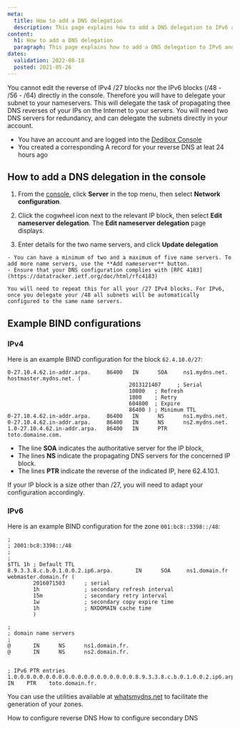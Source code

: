 ```yaml
---
meta:
  title: How to add a DNS delegation
  description: This page explains how to add a DNS delegation to IPv6 and IPv4
content:
  h1: How to add a DNS delegation
  paragraph: This page explains how to add a DNS delegation to IPv6 and IPv4
dates:
  validation: 2022-08-18
  posted: 2021-05-26
---
```


You cannot edit the reverse of IPv4 /27 blocks nor the IPv6 blocks (/48 - /56 - /64) directly in the console. Therefore you will have to delegate your subnet to your nameservers. This will delegate the task of propagating thee DNS reverses of your IPs on the Internet to your servers. You will need two DNS servers for redundancy, and can delegate the subnets directly in your account. 

<Message type="requirement">

  - You have an account and are logged into the [Dedibox Console](https://console.online.net) 
  - You created a corresponding A record for your reverse DNS at leat 24 hours ago

</Message>

## How to add a DNS delegation in the console

1. From the [console](https://console.online.net), click **Server** in the top menu, then select **Network configuration**.

  <Lightbox src="scaleway-dedibox-server-list.webp" alt="" />

2. Click the cogwheel icon next to the relevant IP block, then select **Edit nameserver delegation**. The **Edit nameserver delegation** page displays.

  <Lightbox src="scaleway-edit-delegation.webp" alt="" />

3. Enter details for the two name servers, and click **Update delegation**

  <Message type="tip">

    - You can have a minimum of two and a maximum of five name servers. To add more name servers, use the **Add nameserver** button.
    - Ensure that your DNS configuration complies with [RFC 4183](https://datatracker.ietf.org/doc/html/rfc4183)

  </Message>

    You will need to repeat this for all your /27 IPv4 blocks. For IPv6, once you delegate your /48 all subnets will be automatically configured to the same name servers.

## Example BIND configurations

### IPv4 

 Here is an example BIND configuration for the block `62.4.10.0/27`:

```
0-27.10.4.62.in-addr.arpa.     86400   IN      SOA     ns1.mydns.net. hostmaster.mydns.net. (
                                      2013121407     ; Serial
                                      10800   ; Refresh
                                      1800    ; Retry
                                      604800  ; Expire
                                      86400 ) ; Minimum TTL
0-27.10.4.62.in-addr.arpa.     86400   IN      NS      ns1.mydns.net.
0-27.10.4.62.in-addr.arpa.     86400   IN      NS      ns2.mydns.net.
1.0-27.10.4.62.in-addr.arpa.   86400   IN      PTR     toto.domaine.com.
```

- The line **SOA** indicates the authoritative server for the IP block,
- The lines **NS** indicate the propagating DNS servers for the concerned IP block.
- The lines **PTR** indicate the reverse of the indicated IP, here 62.4.10.1.

<Message type="note">

If your IP block is a size other than /27, you will need to adapt your configuration accordingly.

</Message>

### IPv6

Here is an example BIND configuration for the zone `001:bc8::3398::/48`:

```
;
; 2001:bc8:3398::/48
;
;
$TTL 1h ; Default TTL
8.9.3.3.8.c.b.0.1.0.0.2.ip6.arpa.       IN      SOA     ns1.domain.fr  webmaster.domain.fr (
        2016071503      ; serial
        1h              ; secondary refresh interval
        15m             ; secondary retry interval
        1w              ; secondary copy expire time
        1h              ; NXDOMAIN cache time
        )

;
; domain name servers
;
@       IN      NS      ns1.domain.fr.
@       IN      NS      ns2.domain.fr.


; IPv6 PTR entries
1.0.0.0.0.0.0.0.0.0.0.0.0.0.0.0.0.0.0.0.8.9.3.3.8.c.b.0.1.0.0.2.ip6.arpa.    IN    PTR    toto.domain.fr.
```

<Message type="tip">

You can use the utilities available at [whatsmydns.net](hhttps://www.whatsmydns.net/reverse-dns-generator) to facilitate the generation of your zones. 

</Message>


<Navigation title="See Also">
  <PreviousButton to="/dedibox-network/dns/how-to/configure-reverse-dns/">How to configure reverse DNS</PreviousButton>
  <NextButton to="/dedibox-network/dns/how-to/configure-secondary-dns/">How to configure secondary DNS</NextButton>
</Navigation>

